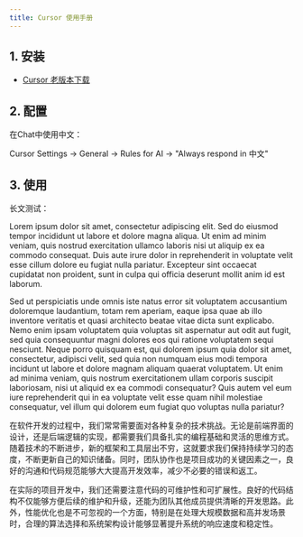 ```yaml
---
title: Cursor 使用手册
---
```


## 1. 安装

- [Cursor 老版本下载](https://downloader-cursor.deno.dev/)

## 2. 配置

在Chat中使用中文：

  Cursor Settings -> General -> Rules for AI -> "Always respond in 中文"

## 3. 使用

长文测试：

Lorem ipsum dolor sit amet, consectetur adipiscing elit. Sed do eiusmod tempor incididunt ut labore et dolore magna aliqua. Ut enim ad minim veniam, quis nostrud exercitation ullamco laboris nisi ut aliquip ex ea commodo consequat. Duis aute irure dolor in reprehenderit in voluptate velit esse cillum dolore eu fugiat nulla pariatur. Excepteur sint occaecat cupidatat non proident, sunt in culpa qui officia deserunt mollit anim id est laborum.

Sed ut perspiciatis unde omnis iste natus error sit voluptatem accusantium doloremque laudantium, totam rem aperiam, eaque ipsa quae ab illo inventore veritatis et quasi architecto beatae vitae dicta sunt explicabo. Nemo enim ipsam voluptatem quia voluptas sit aspernatur aut odit aut fugit, sed quia consequuntur magni dolores eos qui ratione voluptatem sequi nesciunt. Neque porro quisquam est, qui dolorem ipsum quia dolor sit amet, consectetur, adipisci velit, sed quia non numquam eius modi tempora incidunt ut labore et dolore magnam aliquam quaerat voluptatem. Ut enim ad minima veniam, quis nostrum exercitationem ullam corporis suscipit laboriosam, nisi ut aliquid ex ea commodi consequatur? Quis autem vel eum iure reprehenderit qui in ea voluptate velit esse quam nihil molestiae consequatur, vel illum qui dolorem eum fugiat quo voluptas nulla pariatur?

在软件开发的过程中，我们常常需要面对各种复杂的技术挑战。无论是前端界面的设计，还是后端逻辑的实现，都需要我们具备扎实的编程基础和灵活的思维方式。随着技术的不断进步，新的框架和工具层出不穷，这就要求我们保持持续学习的态度，不断更新自己的知识储备。同时，团队协作也是项目成功的关键因素之一，良好的沟通和代码规范能够大大提高开发效率，减少不必要的错误和返工。

在实际的项目开发中，我们还需要注意代码的可维护性和可扩展性。良好的代码结构不仅能够方便后续的维护和升级，还能为团队其他成员提供清晰的开发思路。此外，性能优化也是不可忽视的一个方面，特别是在处理大规模数据和高并发场景时，合理的算法选择和系统架构设计能够显著提升系统的响应速度和稳定性。


